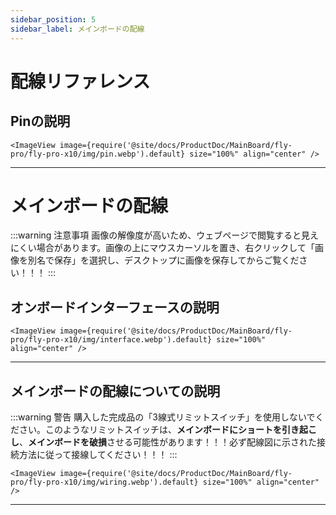 ```yaml
---
sidebar_position: 5
sidebar_label: メインボードの配線
---
```




# 配線リファレンス
## Pinの説明
    <ImageView image={require('@site/docs/ProductDoc/MainBoard/fly-pro/fly-pro-x10/img/pin.webp').default} size="100%" align="center" />
---

# メインボードの配線

:::warning 注意事項
  画像の解像度が高いため、ウェブページで閲覧すると見えにくい場合があります。画像の上にマウスカーソルを置き、右クリックして「画像を別名で保存」を選択し、デスクトップに画像を保存してからご覧ください！！！
:::



## オンボードインターフェースの説明
    <ImageView image={require('@site/docs/ProductDoc/MainBoard/fly-pro/fly-pro-x10/img/interface.webp').default} size="100%" align="center" />
---

## メインボードの配線についての説明

:::warning 警告
  購入した完成品の「3線式リミットスイッチ」を使用しないでください。このようなリミットスイッチは、**メインボードにショートを引き起こし**、**メインボードを破損**させる可能性があります！！！必ず配線図に示された接続方法に従って接線してください！！！
:::

    <ImageView image={require('@site/docs/ProductDoc/MainBoard/fly-pro/fly-pro-x10/img/wiring.webp').default} size="100%" align="center" />
---
